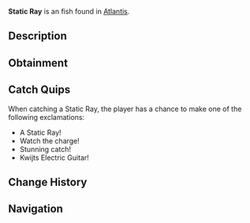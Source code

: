 {{FishInfobox
|image          = Static Ray.png
|rarity         = Uncommon
|sea            = First Sea
|location       = [[Atlantis]]
|sublocation    = 
|sources        = Fishing Rod
|radar_location = 
|xp             = 150
|weather        = Rain
|time           = 
|season         = 
|bait           = Shrimp
|base_weight    = 30
|base_value     = 280
|weight_range   = 15
|base_chance    = 55
|base_resil     = 60
}}
'''Static Ray''' is an {{Rarity|Uncommon}} fish found in [[Atlantis]].

== Description ==
{{Description|This unique ray channels Zeus' power through its flat body, creating electromagnetic fields that stun smaller fish.|Bestiary Entry}}

== Obtainment ==
{{Description|Glides along the bottom of Zeus Pool during storms.|Bestiary Hint}}
{{Fish Availability|
Atlantis/Zeus's Rod Room
|top_rods      = 
Rapid Rod\173976.69\137914.44;
Trident Rod\166700.26\104795.93;
No-Life Rod\165073.92\147763.27;
Summit Rod\164835.76\117716.15;
Champions Rod\163856.8\113694.5;
Scurvy Rod\136025.06\104528.47;
Haunted Rod\122442.98\94091.32;
Ethereal Prism Rod\154026.18\165863.52;
Leviathan's Fang Rod\155800.51\150665.63;
Seraphic Rod\146215.43\146215.43;
Fast Rod\161599.68\142945.16;
Kraken Rod\121168.23\123440.75;
Depthseeker Rod\163126.51\114735.92;
Free Spirit Rod\161533.15\104437.1;
Avalanche Rod\160248.25\111990.95;
Verdant Shear Rod\159958.96\124517.11;
Blazebringer Rod\150234.58\117483.78;
Zeus Rod\149086.59\124455.32;
Volcanic Rod\145508.66\94452.86;
Challenger's Rod\145137.15\133889.37;
Rod Of The Depths\134920.16\121133.36;
Rod Of The Forgotten Fang\133445.78\133445.78;
Rod Of The Exalted One\119950.05\116623.38;
Steady Rod\74330.04\60421.33
|recommended   = Trident Rod
}}

== Catch Quips ==
When catching a Static Ray, the player has a chance to make one of the following exclamations:
* A Static Ray!
* Watch the charge!
* Stunning catch!
* Kwijts Electric Guitar!

== Change History ==
{{Change History|{{subst:Current Version}}}}

== Navigation ==
{{Fish Navbox|Atlantis}}
